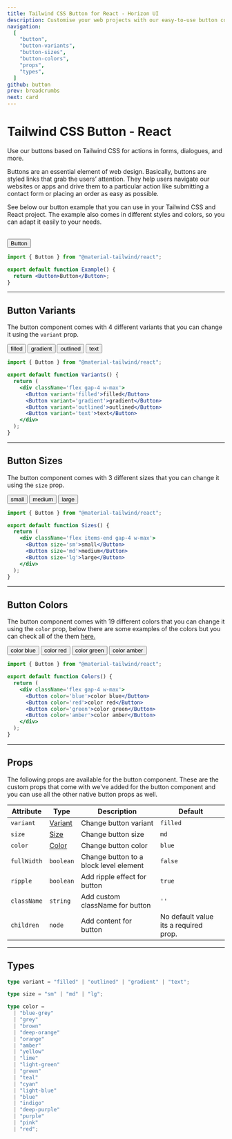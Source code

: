 ```yaml
---
title: Tailwind CSS Button for React - Horizon UI
description: Customise your web projects with our easy-to-use button component for Tailwind CSS and React using Material Design guidelines.
navigation:
  [
    "button",
    "button-variants",
    "button-sizes",
    "button-colors",
    "props",
    "types",
  ]
github: button
prev: breadcrumbs
next: card
---
```


# Tailwind CSS Button - React

Use our buttons based on Tailwind CSS for actions in forms, dialogues, and more.

Buttons are an essential element of web design. Basically, buttons are styled links that grab the users’ attention. They help users navigate our websites or apps and drive them to a particular action like submitting a contact form or placing an order as easy as possible.

See below our button example that you can use in your Tailwind CSS and React project. The example also comes in different styles and colors, so you can adapt it easily to your needs.

<br />

<ComponentCard id='button'>
  <Button>Button</Button>
</ComponentCard>

```jsx showLineNumbers {1, 4}
import { Button } from "@material-tailwind/react";

export default function Example() {
  return <Button>Button</Button>;
}
```

---

## Button Variants

The button component comes with 4 different variants that you can change it using the <Code>variant</Code> prop.

<ComponentCard id='button-variants'>
  <div className='flex gap-4 w-max'>
    <Button>filled</Button>
    <Button variant='gradient'>gradient</Button>
    <Button variant='outlined'>outlined</Button>
    <Button variant='text'>text</Button>
  </div>
</ComponentCard>

```jsx showLineNumbers {6-9}
import { Button } from "@material-tailwind/react";

export default function Variants() {
  return (
    <div className='flex gap-4 w-max'>
      <Button variant='filled'>filled</Button>
      <Button variant='gradient'>gradient</Button>
      <Button variant='outlined'>outlined</Button>
      <Button variant='text'>text</Button>
    </div>
  );
}
```

---

## Button Sizes

The button component comes with 3 different sizes that you can change it using the <Code>size</Code> prop.

<ComponentCard id='button-sizes'>
  <div className='flex items-end gap-4 w-max'>
    <Button size='sm'>small</Button>
    <Button>medium</Button>
    <Button size='lg'>large</Button>
  </div>
</ComponentCard>

```jsx showLineNumbers {6-8}
import { Button } from "@material-tailwind/react";

export default function Sizes() {
  return (
    <div className='flex items-end gap-4 w-max'>
      <Button size='sm'>small</Button>
      <Button size='md'>medium</Button>
      <Button size='lg'>large</Button>
    </div>
  );
}
```

---

## Button Colors

The button component comes with 19 different colors that you can change it using the <Code>color</Code> prop, below there are some examples of the colors but you can check all of the them [here.](#props)

<ComponentCard id='button-colors'>
  <div className='flex gap-4 w-max'>
    <Button color='blue'>color blue</Button>
    <Button color='red'>color red</Button>
    <Button color='green'>color green</Button>
    <Button color='amber'>color amber</Button>
  </div>
</ComponentCard>

```jsx showLineNumbers {6-9}
import { Button } from "@material-tailwind/react";

export default function Colors() {
  return (
    <div className='flex gap-4 w-max'>
      <Button color='blue'>color blue</Button>
      <Button color='red'>color red</Button>
      <Button color='green'>color green</Button>
      <Button color='amber'>color amber</Button>
    </div>
  );
}
```

---

## Props

<span id='props' className='scroll-mt-48' />
The following props are available for the button component. These are the custom
props that come with we've added for the button component and you can use all the
other native button props as well.

| Attribute   | Type                       | Description                            | Default                               |
| ----------- | -------------------------- | -------------------------------------- | ------------------------------------- |
| `variant`   | [Variant](#types)          | Change button variant                  | <Code small>filled</Code>             |
| `size`      | [Size](#types)             | Change button size                     | <Code small>md</Code>                 |
| `color`     | [Color](#types)            | Change button color                    | <Code small>blue</Code>               |
| `fullWidth` | <Code small>boolean</Code> | Change button to a block level element | <Code small>false</Code>              |
| `ripple`    | <Code small>boolean</Code> | Add ripple effect for button           | <Code small>true</Code>               |
| `className` | <Code small>string</Code>  | Add custom className for button        | `''`                                  |
| `children`  | <Code small>node</Code>    | Add content for button                 | No default value its a required prop. |

---

## Types

<span id='types' className='scroll-mt-48' />

```ts
type variant = "filled" | "outlined" | "gradient" | "text";
```

```ts
type size = "sm" | "md" | "lg";
```

```ts
type color =
  | "blue-grey"
  | "grey"
  | "brown"
  | "deep-orange"
  | "orange"
  | "amber"
  | "yellow"
  | "lime"
  | "light-green"
  | "green"
  | "teal"
  | "cyan"
  | "light-blue"
  | "blue"
  | "indigo"
  | "deep-purple"
  | "purple"
  | "pink"
  | "red";
```
